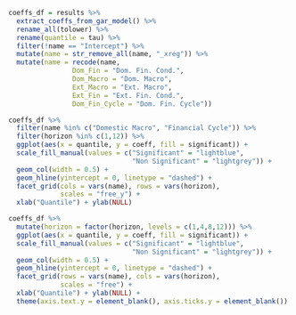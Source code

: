 

```r

coeffs_df = results %>% 
  extract_coeffs_from_gar_model() %>% 
  rename_all(tolower) %>% 
  rename(quantile = tau) %>% 
  filter(!name == "Intercept") %>% 
  mutate(name = str_remove_all(name, "_xreg")) %>% 
  mutate(name = recode(name,
                Dom_Fin = "Dom. Fin. Cond.",
                Dom_Macro = "Dom. Macro",
                Ext_Macro = "Ext. Macro",
                Ext_Fin = "Ext. Fin. Cond.",
                Dom_Fin_Cycle = "Dom. Fin. Cycle"))

```



```r

coeffs_df %>% 
  filter(name %in% c("Domestic Macro", "Financial Cycle")) %>% 
  filter(horizon %in% c(1,12)) %>% 
  ggplot(aes(x = quantile, y = coeff, fill = significant)) + 
  scale_fill_manual(values = c("Significant" = "lightblue",
                               "Non Significant" = "lightgrey")) + 
  geom_col(width = 0.5) + 
  geom_hline(yintercept = 0, linetype = "dashed") + 
  facet_grid(cols = vars(name), rows = vars(horizon),
             scales = "free_y") + 
  xlab("Quantile") + ylab(NULL)

```


```r

coeffs_df %>% 
  mutate(horizon = factor(horizon, levels = c(1,4,8,12))) %>% 
  ggplot(aes(x = quantile, y = coeff, fill = significant)) + 
  scale_fill_manual(values = c("Significant" = "lightblue",
                               "Non Significant" = "lightgrey")) + 
  geom_col(width = 0.5) + 
  geom_hline(yintercept = 0, linetype = "dashed") + 
  facet_grid(rows = vars(name), cols = vars(horizon),
             scales = "free") + 
  xlab("Quantile") + ylab(NULL) + 
  theme(axis.text.y = element_blank(), axis.ticks.y = element_blank())

```


